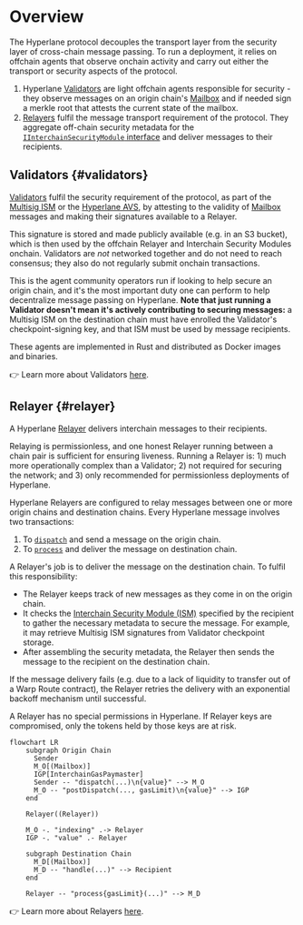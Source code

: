 # Overview

The Hyperlane protocol decouples the transport layer from the security layer of cross-chain message passing. To run a deployment, it relies on offchain agents that observe onchain activity and carry out either the transport or security aspects of the protocol.

1. Hyperlane [Validators](#validator) are light offchain agents responsible for security - they observe messages on an origin chain's [Mailbox](docs/protocol/mailbox.mdx) and if needed sign a merkle root that attests the current state of the mailbox.
2. [Relayers](#relayer) fulfil the message transport requirement of the protocol. They aggregate off-chain security metadata for the [`IInterchainSecurityModule` interface](/docs/protocol/ISM/modular-security.mdx) and deliver messages to their recipients.

## Validators {#validators}

[Validators](docs/protocol/agents/validators.mdx) fulfil the security requirement of the protocol, as part of the [Multisig ISM](docs/protocol/ISM/multisig-ISM.mdx) or the [Hyperlane AVS](docs/protocol/economic-security/hyperlane-avs.mdx), by attesting to the validity of [Mailbox](docs/protocol/mailbox.mdx) messages and making their signatures available to a Relayer.

This signature is stored and made publicly available (e.g. in an S3 bucket), which is then used by the offchain Relayer and Interchain Security Modules onchain. Validators are _not_ networked together and do not need to reach consensus; they also do not regularly submit onchain transactions.

This is the agent community operators run if looking to help secure an origin chain, and it's the most important duty one can perform to help decentralize message passing on Hyperlane. **Note that just running a Validator doesn't mean it's actively contributing to securing messages:** a Multisig ISM on the destination chain must have enrolled the Validator's checkpoint-signing key, and that ISM must be used by message recipients.

These agents are implemented in Rust and distributed as Docker images and binaries.

👉 Learn more about Validators [here](docs/protocol/agents/validators.mdx).

## Relayer {#relayer}

A Hyperlane [Relayer](docs/protocol/agents/relayer.mdx) delivers interchain messages to their recipients.

Relaying is permissionless, and one honest Relayer running between a chain pair is sufficient for ensuring liveness. Running a Relayer is: 1) much more operationally complex than a Validator; 2) not required for securing the network; and 3) only recommended for permissionless deployments of Hyperlane.

Hyperlane Relayers are configured to relay messages between one or more origin chains and destination chains.
Every Hyperlane message involves two transactions:

1. To [`dispatch`](docs/reference/messaging/send.mdx) and send a message on the origin chain.
2. To [`process`](docs/reference/messaging/receive.mdx) and deliver the message on destination chain.

A Relayer's job is to deliver the message on the destination chain. To fulfil this responsibility:

- The Relayer keeps track of new messages as they come in on the origin chain.
- It checks the [Interchain Security Module (ISM)](/docs/protocol/ISM/modular-security.mdx) specified by the recipient to gather the necessary metadata to secure the message. For example, it may retrieve Multisig ISM signatures from Validator checkpoint storage.
- After assembling the security metadata, the Relayer then sends the message to the recipient on the destination chain.

If the message delivery fails (e.g. due to a lack of liquidity to transfer out of a Warp Route contract), the Relayer retries the delivery with an exponential backoff mechanism until successful.

A Relayer has no special permissions in Hyperlane. If Relayer keys are compromised, only the tokens held by those keys are at risk.

```mermaid
flowchart LR
    subgraph Origin Chain
      Sender
      M_O[(Mailbox)]
      IGP[InterchainGasPaymaster]
      Sender -- "dispatch(...)\n{value}" --> M_O
      M_O -- "postDispatch(..., gasLimit)\n{value}" --> IGP
    end

    Relayer((Relayer))

    M_O -. "indexing" .-> Relayer
    IGP -. "value" .- Relayer

    subgraph Destination Chain
      M_D[(Mailbox)]
      M_D -- "handle(...)" --> Recipient
    end

    Relayer -- "process{gasLimit}(...)" --> M_D
```

👉 Learn more about Relayers [here](docs/protocol/agents/relayer.mdx).
